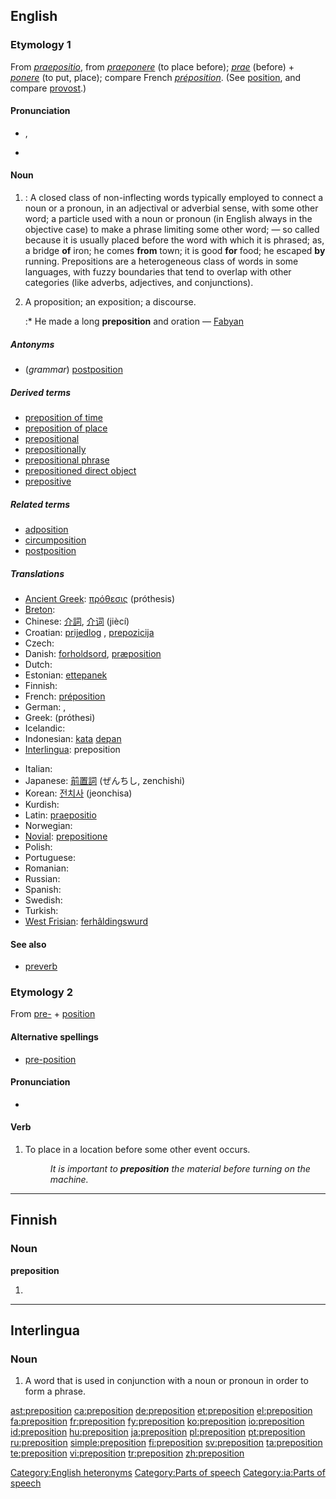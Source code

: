 ==English==
{{wikipedia}}

===Etymology 1===
From {{etyl|la}} ''[[praepositio]]'', from ''[[praeponere]]'' (to place before); ''[[prae]]'' (before) + ''[[ponere]]'' (to put, place); compare French ''[[préposition]]''. (See [[position]], and compare [[provost]].)

====Pronunciation====
* {{enPR|prĕp-ə-zĭsh'ən}}, {{IPA|/ˌprɛpəˈzɪʃən/}}
* {{audio|en-us-preposition.ogg|Audio (US)}}

====Noun====
{{en-noun}}

# {{grammar}}: A closed class of non-inflecting words typically employed to connect a noun or a pronoun, in an adjectival or adverbial sense, with some other word; a particle used with a noun or pronoun (in English always in the objective case) to make a phrase limiting some other word; — so called because it is usually placed before the word with which it is phrased; as, a bridge '''of''' iron; he comes '''from''' town; it is good '''for''' food; he escaped '''by''' running. Prepositions are a heterogeneous class of words in some languages, with fuzzy boundaries that tend to overlap with other categories (like adverbs, adjectives, and conjunctions).
# {{obsolete}} A proposition; an exposition; a discourse.
#:* He made a long '''preposition''' and oration — [[Fabyan]]

=====Antonyms=====
* (''grammar'') [[postposition]]

=====Derived terms=====
* [[preposition of time]]
* [[preposition of place]]
* [[prepositional]]
* [[prepositionally]]
* [[prepositional phrase]]
* [[prepositioned direct object]]
* [[prepositive]]

=====Related terms=====
* [[adposition]]
* [[circumposition]]
* [[postposition]]

=====Translations=====
{{trans-top|grammar: a type of word like "of, from, for, by"}}
* [[Ancient Greek]]: [[πρόθεσις]] (próthesis) {{f}}
* [[Breton]]: {{t+|br|araogenn|xs=Breton}}
* Chinese: [[介詞]], [[介词]] (jiècí)
* Croatian: [[prijedlog]] {{m}}, [[prepozicija]] {{f}}
* Czech: {{t-|cs|předložka|f}}
* Danish: [[forholdsord]], [[præposition]]
* Dutch: {{t+|nl|voorzetsel|n}}
* Estonian: [[ettepanek]]
* Finnish: {{t+|fi|prepositio}}
* French: [[préposition]]
* German: {{t+|de|Präposition|f}}, {{t+|de|Verhältniswort}}
* Greek: {{t+|el|πρόθεση|f|sc=Grek}} (próthesi)
* Icelandic: {{t+|is|forsetning|f}}
* Indonesian: [[kata]] [[depan]]
* [[Interlingua]]: preposition
{{trans-mid}}
* Italian: {{t+|it|preposizione|f}}
* Japanese: [[前置詞]] (ぜんちし, zenchishi)
* Korean: [[전치사]] (jeonchisa)
* Kurdish: {{t+|ku|daçek|f}}
* Latin: [[praepositio]] {{f}}
* Norwegian: {{t+|no|preposisjon|m}}
* [[Novial]]: [[prepositione]]
* Polish: {{t+|pl|przyimek|m}}
* Portuguese: {{t+|pt|preposição|f}}
* Romanian: {{t+|ro|prepoziţie|f}}
* Russian: {{t+|ru|предлог|m|tr=predlóg|sc=Cyrl}}
* Spanish: {{t-|es|preposición|f}}
* Swedish: {{t+|sv|preposition|c}}
* Turkish: {{t+|tr|ilgeç}}
* [[West Frisian]]: [[ferhâldingswurd]] {{n}}
{{trans-bottom}}

====See also====
* [[preverb]]

===Etymology 2===
From [[pre-]] + [[position]]

====Alternative spellings====
* [[pre-position]]

====Pronunciation====
* {{IPA|/ˈpriːpəˌzɪʃən/}}

====Verb====
{{en-verb}}

# To place in a location before some other event occurs.
#: ''It is important to '''preposition''' the material before turning on the machine.''

[[Category:English heteronyms]]
[[Category:Parts of speech]]

----

==Finnish==

===Noun===
'''preposition'''

# {{fi-form of|type=noun|case=genitive|pl=singular|[[prepositio]]}}

----

==Interlingua==

===Noun===
{{infl|ia|noun}}

# {{grammar|lang=ia}} A word that is used in conjunction with a noun or pronoun in order to form a phrase.

[[Category:ia:Parts of speech]]

[[ast:preposition]]
[[ca:preposition]]
[[de:preposition]]
[[et:preposition]]
[[el:preposition]]
[[fa:preposition]]
[[fr:preposition]]
[[fy:preposition]]
[[ko:preposition]]
[[io:preposition]]
[[id:preposition]]
[[hu:preposition]]
[[ja:preposition]]
[[pl:preposition]]
[[pt:preposition]]
[[ru:preposition]]
[[simple:preposition]]
[[fi:preposition]]
[[sv:preposition]]
[[ta:preposition]]
[[te:preposition]]
[[vi:preposition]]
[[tr:preposition]]
[[zh:preposition]]